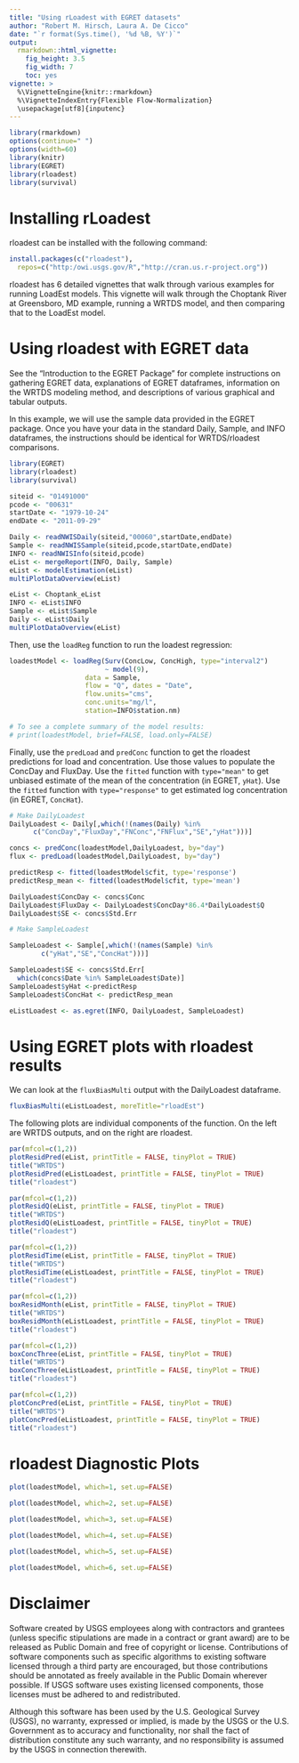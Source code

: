 ```yaml
---
title: "Using rLoadest with EGRET datasets"
author: "Robert M. Hirsch, Laura A. De Cicco"
date: "`r format(Sys.time(), '%d %B, %Y')`"
output:
  rmarkdown::html_vignette:
    fig_height: 3.5
    fig_width: 7
    toc: yes
vignette: >
  %\VignetteEngine{knitr::rmarkdown}
  %\VignetteIndexEntry{Flexible Flow-Normalization}
  \usepackage[utf8]{inputenc}
---
```


```r
library(rmarkdown)
options(continue=" ")
options(width=60)
library(knitr)
library(EGRET)
library(rloadest)
library(survival)

```


# Installing rLoadest

rloadest can be installed with the following command:

```r
install.packages(c("rloadest"), 
  repos=c("http:/owi.usgs.gov/R","http://cran.us.r-project.org"))
```

rloadest has 6 detailed vignettes that walk through various examples for running LoadEst models. This vignette will walk through the Choptank River at Greensboro, MD example, running a WRTDS model, and then comparing that to the LoadEst model.


# Using rloadest with EGRET data

See the "Introduction to the EGRET Package" for complete instructions on gathering EGRET data, explanations of EGRET dataframes, information on the WRTDS modeling method, and descriptions of various graphical and tabular outputs.

In this example, we will use the sample data provided in the EGRET package. Once you have your data in the standard Daily, Sample, and INFO dataframes, the instructions should be identical for WRTDS/rloadest comparisons.

```r

library(EGRET)
library(rloadest)
library(survival)

siteid <- "01491000"
pcode <- "00631"
startDate <- "1979-10-24"
endDate <- "2011-09-29"

Daily <- readNWISDaily(siteid,"00060",startDate,endDate)
Sample <- readNWISSample(siteid,pcode,startDate,endDate)
INFO <- readNWISInfo(siteid,pcode)
eList <- mergeReport(INFO, Daily, Sample)
eList <- modelEstimation(eList)
multiPlotDataOverview(eList)
```

```r
eList <- Choptank_eList
INFO <- eList$INFO
Sample <- eList$Sample
Daily <- eList$Daily
multiPlotDataOverview(eList)

```


Then, use the `loadReg` function to run the loadest regression:

```r

loadestModel <- loadReg(Surv(ConcLow, ConcHigh, type="interval2")
                        ~ model(9), 
                   data = Sample, 
                   flow = "Q", dates = "Date",
                   flow.units="cms",
                   conc.units="mg/l",
                   station=INFO$station.nm)

# To see a complete summary of the model results:
# print(loadestModel, brief=FALSE, load.only=FALSE)

```



Finally, use the `predLoad` and `predConc` function to get the rloadest predictions for load and concentration. Use those values to populate the ConcDay and FluxDay. Use the `fitted` function with `type="mean"` to get unbiased estimate of the mean of the concentration (in EGRET, `yHat`). Use the `fitted` function with `type="response"` to get  estimated log concentration (in EGRET, `ConcHat`).


```r

# Make DailyLoadest
DailyLoadest <- Daily[,which(!(names(Daily) %in% 
      c("ConcDay","FluxDay","FNConc","FNFlux","SE","yHat")))]

concs <- predConc(loadestModel,DailyLoadest, by="day")
flux <- predLoad(loadestModel,DailyLoadest, by="day")

predictResp <- fitted(loadestModel$cfit, type='response')
predictResp_mean <- fitted(loadestModel$cfit, type='mean')

DailyLoadest$ConcDay <- concs$Conc
DailyLoadest$FluxDay <- DailyLoadest$ConcDay*86.4*DailyLoadest$Q
DailyLoadest$SE <- concs$Std.Err

# Make SampleLoadest

SampleLoadest <- Sample[,which(!(names(Sample) %in% 
        c("yHat","SE","ConcHat")))]

SampleLoadest$SE <- concs$Std.Err[
  which(concs$Date %in% SampleLoadest$Date)]
SampleLoadest$yHat <-predictResp
SampleLoadest$ConcHat <- predictResp_mean

eListLoadest <- as.egret(INFO, DailyLoadest, SampleLoadest)

```


# Using EGRET plots with rloadest results

We can look at the `fluxBiasMulti` output with the DailyLoadest dataframe.

```r
fluxBiasMulti(eListLoadest, moreTitle="rloadEst")
```



The following plots are individual components of the \texttt{fluxBiasMulti} function. On the left are WRTDS outputs, and on the right are rloadest.

```r
par(mfcol=c(1,2))
plotResidPred(eList, printTitle = FALSE, tinyPlot = TRUE)
title("WRTDS")
plotResidPred(eListLoadest, printTitle = FALSE, tinyPlot = TRUE)
title("rloadest")
```


```r
par(mfcol=c(1,2))
plotResidQ(eList, printTitle = FALSE, tinyPlot = TRUE)
title("WRTDS")
plotResidQ(eListLoadest, printTitle = FALSE, tinyPlot = TRUE)
title("rloadest")
```


```r
par(mfcol=c(1,2))
plotResidTime(eList, printTitle = FALSE, tinyPlot = TRUE)
title("WRTDS")
plotResidTime(eListLoadest, printTitle = FALSE, tinyPlot = TRUE)
title("rloadest")
```


```r
par(mfcol=c(1,2))
boxResidMonth(eList, printTitle = FALSE, tinyPlot = TRUE)
title("WRTDS")
boxResidMonth(eListLoadest, printTitle = FALSE, tinyPlot = TRUE)
title("rloadest")
```

```r
par(mfcol=c(1,2))
boxConcThree(eList, printTitle = FALSE, tinyPlot = TRUE)
title("WRTDS")
boxConcThree(eListLoadest, printTitle = FALSE, tinyPlot = TRUE)
title("rloadest")
```

```r
par(mfcol=c(1,2))
plotConcPred(eList, printTitle = FALSE, tinyPlot = TRUE)
title("WRTDS")
plotConcPred(eListLoadest, printTitle = FALSE, tinyPlot = TRUE)
title("rloadest")
```

# rloadest Diagnostic Plots
```r
plot(loadestModel, which=1, set.up=FALSE)

```

```r

plot(loadestModel, which=2, set.up=FALSE)
```

```r

plot(loadestModel, which=3, set.up=FALSE)
```

```r

plot(loadestModel, which=4, set.up=FALSE)
```

```r

plot(loadestModel, which=5, set.up=FALSE)
```

```r

plot(loadestModel, which=6, set.up=FALSE)
```


# Disclaimer
Software created by USGS employees along with contractors and grantees (unless specific stipulations are made in a contract or grant award) are to be released as Public Domain and free of copyright or license. Contributions of software components such as specific algorithms to existing software licensed through a third party are encouraged, but those contributions should be annotated as freely available in the Public Domain wherever possible. If USGS software uses existing licensed components, those licenses must be adhered to and redistributed.

Although this software has been used by the U.S. Geological Survey (USGS), no warranty, expressed or implied, is made by the USGS or the U.S. Government as to accuracy and functionality, nor shall the fact of distribution constitute any such warranty, and no responsibility is assumed by the USGS in connection therewith.
